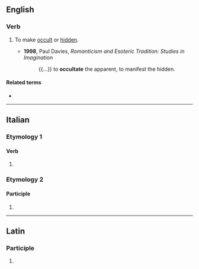 ==English==

===Verb===
{{en-verb}}

# {{lb|en|transitive}} To make [[occult]] or [[hidden]].
#* '''1998''', Paul Davies, ''Romanticism and Esoteric Tradition: Studies in Imagination''
#*: {{...}} to '''occultate''' the apparent, to manifest the hidden.

====Related terms====
* {{l|en|occultation}}

----

==Italian==

===Etymology 1===

====Verb====
{{head|it|verb form}}

# {{inflection of|it|occultare||2|p|pres|indc|;|2|p|impr}}

===Etymology 2===

====Participle====
{{head|it|past participle form|g=f-p}}

# {{feminine plural of|it|occultato}}

----

==Latin==

===Participle===
{{la-part-form|occultāte}}

# {{inflection of|la|occultātus||voc|m|s}}